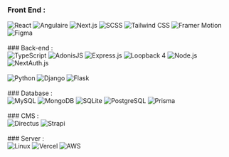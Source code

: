 
### Front End :
<div style={{display : "flex", flexWrap : "wrap", gap: 10}}>
    <img src="https://img.shields.io/badge/ReactJS-61DAFB?logo=react&logoColor=white&style=flat-square" alt="React" />
    <img src="https://img.shields.io/badge/Angular-DD0031?logo=angular&logoColor=white&style=flat-square" alt="Angulaire" />
    <img src="https://img.shields.io/badge/Next.JS-000000?logo=next.js&logoColor=white&style=flat-square" alt="Next.js" />
    <img src="https://img.shields.io/badge/SCSS-CC6699?logo=sass&logoColor=white&style=flat-square" alt="SCSS" />
    <img src="https://img.shields.io/badge/Tailwind_CSS-38B2AC?logo=tailwind-css&logoColor=white&style=flat-square" alt="Tailwind CSS" />
    <img src="https://img.shields.io/badge/Framer_Motion-0055FF?logo=framer&logoColor=white&style=flat-square" alt="Framer Motion" />
    <img src="https://img.shields.io/badge/Figma-F24E1E?logo=figma&logoColor=white&style=flat-square" alt="Figma" />
</div>
<br />
### Back-end :
<div style={{display : "flex", flexWrap : "wrap", gap: 10}}>
    <img src="https://img.shields.io/badge/TypeScript-007ACC?logo=typescript&logoColor=white&style=flat-square" alt="TypeScript" />
    <img src="https://img.shields.io/badge/AdonisJS-220052?logo=adonisjs&logoColor=white&style=flat-square" alt="AdonisJS" />
    <img src="https://img.shields.io/badge/Express.JS-000000?logo=express&logoColor=white&style=flat-square" alt="Express.js" />
    <img src="https://img.shields.io/badge/Loopback_4-512BD4?logo=loopback&logoColor=white&style=flat-square" alt="Loopback 4" />
    <img src="https://img.shields.io/badge/Node.JS-339933?logo=node.js&logoColor=white&style=flat-square" alt="Node.js" />
    <img src="https://img.shields.io/badge/NextAuth.js-000000?logo=next.js&logoColor=white&style=flat-square" alt="NextAuth.js" />
</div>
<br />
<div style={{display : "flex", flexWrap : "wrap", gap: 10}}>
    <img src="https://img.shields.io/badge/Python-3776AB?logo=python&logoColor=white&style=flat-square" alt="Python" />
    <img src="https://img.shields.io/badge/Django-092E20?logo=django&logoColor=white&style=flat-square" alt="Django" />
    <img src="https://img.shields.io/badge/Flask-000000?logo=flask&logoColor=white&style=flat-square" alt="Flask" />
</div>
<br />
### Database :
<div style={{display : "flex", flexWrap : "wrap", gap: 10}}>
    <img src="https://img.shields.io/badge/MySQL-4479A1?logo=mysql&logoColor=white&style=flat-square" alt="MySQL" />
    <img src="https://img.shields.io/badge/MongoDB-47A248?logo=mongodb&logoColor=white&style=flat-square" alt="MongoDB" />
    <img src="https://img.shields.io/badge/SQLite-003B57?logo=sqlite&logoColor=white&style=flat-square" alt="SQLite" />
    <img src="https://img.shields.io/badge/PostgreSQL-336791?logo=postgresql&logoColor=white&style=flat-square" alt="PostgreSQL" />
    <img src="https://img.shields.io/badge/Prisma-2D3748?logo=prisma&logoColor=white&style=flat-square" alt="Prisma" />
</div>
<br />
### CMS :
<div style={{display : "flex", flexWrap : "wrap", gap: 10}}>
    <img src="https://img.shields.io/badge/Directus-263238?logo=directus&logoColor=white&style=flat-square" alt="Directus" />
    <img src="https://img.shields.io/badge/Strapi-2E7EEA?logo=strapi&logoColor=white&style=flat-square" alt="Strapi" />
</div>
<br />
### Server :
<div style={{display : "flex", flexWrap : "wrap", gap: 10}}>
    <img src="https://img.shields.io/badge/Linux-FCC624?logo=linux&logoColor=black&style=flat-square" alt="Linux" />
    <img src="https://img.shields.io/badge/Vercel-000000?logo=vercel&logoColor=white&style=flat-square" alt="Vercel" />
    <img src="https://img.shields.io/badge/AWS-232F3E?logo=amazon-aws&logoColor=white&style=flat-square" alt="AWS" />
</div>
<br />
